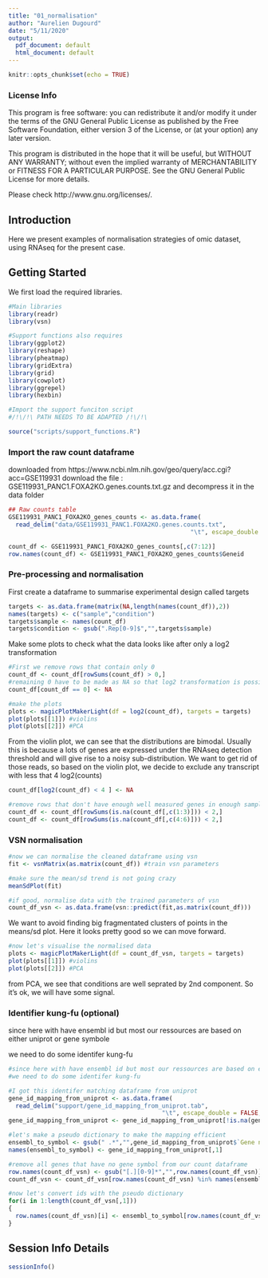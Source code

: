 ```yaml
---
title: "01_normalisation"
author: "Aurelien Dugourd"
date: "5/11/2020"
output:
  pdf_document: default
  html_document: default
---
```


```r
knitr::opts_chunk$set(echo = TRUE)
```

### License Info

This program is free software: you can redistribute it and/or modify it under 
the terms of the GNU General Public License as published by the Free Software 
Foundation, either version 3 of the License, or (at your option) any later 
version.

This program is distributed in the hope that it will be useful, but WITHOUT ANY 
WARRANTY; without even the implied warranty of MERCHANTABILITY or FITNESS FOR 
A PARTICULAR PURPOSE. See the GNU General Public License for more details.

Please check http://www.gnu.org/licenses/.

## Introduction

Here we present examples of normalisation strategies of omic dataset, using RNAseq for the present case.

## Getting Started

We first load the required libraries. 

```r
#Main libraries
library(readr)
library(vsn)

#Support functions also requires
library(ggplot2)
library(reshape)
library(pheatmap)
library(gridExtra)
library(grid)
library(cowplot)
library(ggrepel)
library(hexbin)

#Import the support funciton script 
#/!\/!\ PATH NEEDS TO BE ADAPTED /!\/!\

source("scripts/support_functions.R")
```

### Import the raw count dataframe
downloaded from https://www.ncbi.nlm.nih.gov/geo/query/acc.cgi?acc=GSE119931
download the file : GSE119931_PANC1.FOXA2KO.genes.counts.txt.gz and decompress 
it in the data folder

```r
## Raw counts table
GSE119931_PANC1_FOXA2KO_genes_counts <- as.data.frame(
  read_delim("data/GSE119931_PANC1.FOXA2KO.genes.counts.txt", 
                                                   "\t", escape_double = FALSE, trim_ws = TRUE)) 

count_df <- GSE119931_PANC1_FOXA2KO_genes_counts[,c(7:12)]
row.names(count_df) <- GSE119931_PANC1_FOXA2KO_genes_counts$Geneid
```

### Pre-processing and normalisation

First create a dataframe to summarise experimental design called targets

```r
targets <- as.data.frame(matrix(NA,length(names(count_df)),2))
names(targets) <- c("sample","condition")
targets$sample <- names(count_df)
targets$condition <- gsub(".Rep[0-9]$","",targets$sample)
```

Make some plots to check what the data looks like after only a log2
transformation

```r
#First we remove rows that contain only 0
count_df <- count_df[rowSums(count_df) > 0,]
#remaining 0 have to be made as NA so that log2 transformation is possible
count_df[count_df == 0] <- NA
```

```r
#make the plots
plots <- magicPlotMakerLight(df = log2(count_df), targets = targets)
plot(plots[[1]]) #violins
plot(plots[[2]]) #PCA
```

From the violin plot, we can see that the distributions are bimodal. Usually this is because a lots of genes are expressed under the RNAseq detection threshold and will give rise to a noisy sub-distribution. We want to get rid of those reads, so based on the violin plot, we decide to exclude any transcript with less that 4 log2(counts)

```r
count_df[log2(count_df) < 4 ] <- NA

#remove rows that don't have enough well measured genes in enough samples
count_df <- count_df[rowSums(is.na(count_df[,c(1:3)])) < 2,]
count_df <- count_df[rowSums(is.na(count_df[,c(4:6)])) < 2,]
```

### VSN normalisation

```r
#now we can normalise the cleaned dataframe using vsn
fit <- vsnMatrix(as.matrix(count_df)) #train vsn parameters

#make sure the mean/sd trend is not going crazy
meanSdPlot(fit)

#if good, normalise data with the trained parameters of vsn
count_df_vsn <- as.data.frame(vsn::predict(fit,as.matrix(count_df)))

```

We want to avoid finding big fragmentated clusters of points in the means/sd plot. Here it looks pretty good so we can move forward.

```r
#now let's visualise the normalised data
plots <- magicPlotMakerLight(df = count_df_vsn, targets = targets) 
plot(plots[[1]]) #violins
plot(plots[[2]]) #PCA
```

from PCA, we see that conditions are well seprated by 2nd component. So it's ok, we will have some signal.

### Identifier kung-fu (optional)
since here with have ensembl id but most our ressources are based on either 
uniprot or gene symbole

we need to do some identifer kung-fu

```r
#since here with have ensembl id but most our ressources are based on either uniprot or gene symbole
#we need to do some identifer kung-fu

#I got this identifer matching dataframe from uniprot
gene_id_mapping_from_uniprot <- as.data.frame(
  read_delim("support/gene_id_mapping_from_uniprot.tab", 
                                           "\t", escape_double = FALSE, trim_ws = TRUE))
gene_id_mapping_from_uniprot <- gene_id_mapping_from_uniprot[!is.na(gene_id_mapping_from_uniprot$`Gene names`),]

#let's make a pseudo dictionary to make the mapping efficient
ensembl_to_symbol <- gsub(" .*","",gene_id_mapping_from_uniprot$`Gene names`)
names(ensembl_to_symbol) <- gene_id_mapping_from_uniprot[,1]

#remove all genes that have no gene symbol from our count dataframe
row.names(count_df_vsn) <- gsub("[.][0-9]*","",row.names(count_df_vsn))
count_df_vsn <- count_df_vsn[row.names(count_df_vsn) %in% names(ensembl_to_symbol),]

#now let's convert ids with the pseudo dictionary
for(i in 1:length(count_df_vsn[,1]))
{
  row.names(count_df_vsn)[i] <- ensembl_to_symbol[row.names(count_df_vsn)[i]]
}
```

## Session Info Details

```r
sessionInfo()
```

